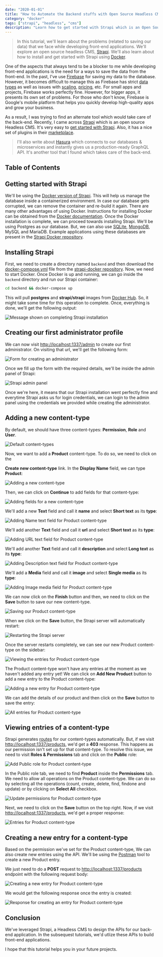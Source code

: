 ```yaml
---
date: "2020-01-01"
title: "How to Automate the Backend stuffs with Open Source Headless CMS Strapi and Docker"
category: "docker"
tags: ["strapi", "headless", "cms"]
description: "Learn how to get started with Strapi which is an Open Source Headless CMS using Docker."
---
```


> In this tutorial, we'll learn about the problems (related to saving our data) that we face while developing front-end applications. We'll explore an open source headless CMS, [Strapi](https://strapi.io/). We'll also learn about how to install and get started with Strapi using [Docker](https://www.docker.com/).

One of the aspects that always tend to be a blocker to me while developing front-end applications is the need for a ways to save the data from the front-end. In the past, I've use [Firebase](https://firebase.google.com/) for saving my data to the database. However, it becomes difficult to manage this as Firebase has strict [data types](https://firebase.google.com/docs/firestore/manage-data/data-types) as well as issues with [scaling](https://itnext.io/lessons-from-a-long-week-with-firebase-b433ce8ee49e), [pricing](https://crisp.chat/blog/why-you-should-never-use-firebase-realtime-database/), etc. For small apps and projects, Firebase works perfectly fine. However, for bigger apps, it presents its own set of problems. For those who don't know, Firebase is Google's mobile platform that helps you quickly develop high-quality apps and grow your business.

As a result, I was trying to find an alternate tool which would take care of the back-end. Recently, I came across [Strapi](https://strapi.io/) which is an open source Headless CMS. It's very easy to [get started with Strapi](https://strapi.io/documentation/3.0.0-beta.x/getting-started/quick-start.html). Also, it has a nice set of plugins in their [marketplace](https://strapi.io/marketplace).

> I'll also write about [Hasura](https://hasura.io/) which connects to our databases & microservices and instantly gives us a production-ready GraphQL API. It's another tool that I found which takes care of the back-end.

## Table of Contents

## Getting started with Strapi

We'll be using the [Docker version of Strapi](https://github.com/strapi/strapi-docker). This will help us manage the database inside a containerized environment. In case our database gets corrupted, we can remove the container and re-build it again. There are many other advantages of using Docker. Instructions for installing Docker can be obtained from the [Docker documentation](https://docs.docker.com/v17.09/engine/installation/). Once the Docker installation is complete, we can proceed towards installing Strapi. We'll be using Postgres as our database. But, we can also use [SQLite](https://strapi.io/documentation/3.0.0-beta.x/guides/databases.html#sqlite-installation), [MongoDB](https://strapi.io/documentation/3.0.0-beta.x/guides/databases.html#mongodb-installation), MySQL and MariaDB. Example applications using these databases are present in the [Strapi Docker repository](https://github.com/strapi/strapi-docker/tree/master/examples).

## Installing Strapi

First, we need to create a directory named `backend` and then download the [docker-compose.yml](https://github.com/strapi/strapi-docker/blob/master/examples/postgresql/docker-compose.yml) file from the [strapi-docker repository](https://github.com/strapi/strapi-docker). Now, we need to start Docker. Once Docker is up and running, we can go inside the `backend` directory and run our Strapi container:

```bash
cd backend && docker-compose up
```

This will pull **postgres** and **strapi/strapi** images from [Docker Hub](https://hub.docker.com/). So, it might take some time for this operation to complete. Once, everything is done, we'll get the following output:

![Message shown on completing Strapi installation](/images/content/automate-backend-stuffs-with-strapi-and-docker/1.png)

## Creating our first administrator profile

We can now visit [http://localhost:1337/admin](http://localhost:1337/admin) to create our first administrator. On visiting that url, we'll get the following form:

![Form for creating an administrator](/images/content/automate-backend-stuffs-with-strapi-and-docker/2.png)

Once we fill up the form with the required details, we'll be inside the admin panel of Strapi:

![Strapi admin panel](/images/content/automate-backend-stuffs-with-strapi-and-docker/3.png)

Once we're here, it means that our Strapi installation went perfectly fine and everytime Strapi asks us for login credentials, we can login to the admin panel using the credentials we provided while creating the administrator.

## Adding a new content-type

By default, we should have three content-types: **Permission**, **Role** and **User**.

![Default content-types](/images/content/automate-backend-stuffs-with-strapi-and-docker/4.png)

Now, we want to add a **Product** content-type. To do so, we need to click on the

**Create new content-type** link. In the **Display Name** field, we can type **Product**:

![Adding a new content-type](/images/content/automate-backend-stuffs-with-strapi-and-docker/5.png)

Then, we can click on **Continue** to add fields for that content-type:

![Adding fields for a new content-type](/images/content/automate-backend-stuffs-with-strapi-and-docker/6.png)

We'll add a new **Text** field and call it **name** and select **Short text** as its **type**:

![Adding Name text field for Product content-type](/images/content/automate-backend-stuffs-with-strapi-and-docker/7.png)

We'll add another **Text** field and call it **url** and select **Short text** as its **type**:

![Adding URL text field for Product content-type](/images/content/automate-backend-stuffs-with-strapi-and-docker/8.png)

We'll add another **Text** field and call it **description** and select **Long text** as its **type**:

![Adding Description text field for Product content-type](/images/content/automate-backend-stuffs-with-strapi-and-docker/9.png)

We'll add a **Media** field and call it **image** and select **Single media** as its **type**:

![Adding Image media field for Product content-type](/images/content/automate-backend-stuffs-with-strapi-and-docker/10.png)

We can now click on the **Finish** button and then, we need to click on the **Save** button to save our new content-type.

![Saving our Product content-type](/images/content/automate-backend-stuffs-with-strapi-and-docker/11.png)

When we click on the **Save** button, the Strapi server will automatically restart:

![Restarting the Strapi server](/images/content/automate-backend-stuffs-with-strapi-and-docker/12.png)

Once the server restarts completely, we can see our new Product content-type on the sidebar:

![Viewing the entries for Product content-type](/images/content/automate-backend-stuffs-with-strapi-and-docker/13.png)

The Product content-type won't have any entries at the moment as we haven't added any entry yet! We can click on **Add New Product** button to add a new entry to the Product content-type:

![Adding a new entry for Product content-type](/images/content/automate-backend-stuffs-with-strapi-and-docker/14.png)

We can add the details of our product and then click on the **Save** button to save the entry:

![All entries for Product content-type](/images/content/automate-backend-stuffs-with-strapi-and-docker/15.png)

## Viewing entries of a content-type

Strapi generates [routes](https://strapi.io/documentation/3.0.0-beta.x/concepts/routing.html#concept) for our content-types automatically. But, if we visit [http://localhost:1337/products](http://localhost:1337/products), we'd get a **403** response. This happens as our permission isn't set up for that content-type. To resolve this issue, we need to visit **Roles & Permissions** tab and click on the **Public** role:

![Add Public role for Product content-type](/images/content/automate-backend-stuffs-with-strapi-and-docker/16.png)

In the Public role tab, we need to find **Product** inside the **Permissions** tab. We need to allow all operations on the Product content-type. We can do so by selecting all the operations (count, create, delete, find, findone and update) or by clicking on **Select All** checkbox.

![Update permissions for Product content-type](/images/content/automate-backend-stuffs-with-strapi-and-docker/17.png)

Next, we need to click on the **Save** button on the top right. Now, if we visit [http://localhost:1337/products](http://localhost:1337/products), we'd get a proper response:

![Entries for Product content-type](/images/content/automate-backend-stuffs-with-strapi-and-docker/18.png)

## Creating a new entry for a content-type

Based on the permission we've set for the Product content-type, We can also create new entries using the API. We'll be using the [Postman](https://www.getpostman.com/) tool to create a new Product entry.

We just need to do a **POST** request to [http://localhost:1337/products](http://localhost:1337/products) endpoint with the following request body:

![Creating a new entry for Product content-type](/images/content/automate-backend-stuffs-with-strapi-and-docker/19.png)

We would get the following response once the entry is created:

![Response for creating an entry for Product content-type](/images/content/automate-backend-stuffs-with-strapi-and-docker/20.png)

## Conclusion

We've leveraged Strapi, a Headless CMS to design the APIs for our back-end application. In the subsequest tutorials, we'd utlize these APIs to build front-end applications.

I hope that this tutorial helps you in your future projects.
